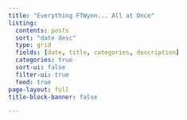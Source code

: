 ```yaml
---
title: "Everything FTWynn... All at Once"
listing:
  contents: posts
  sort: "date desc"
  type: grid
  fields: [date, title, categories, description]
  categories: true
  sort-ui: false
  filter-ui: true
  feed: true
page-layout: full
title-block-banner: false

---
```


